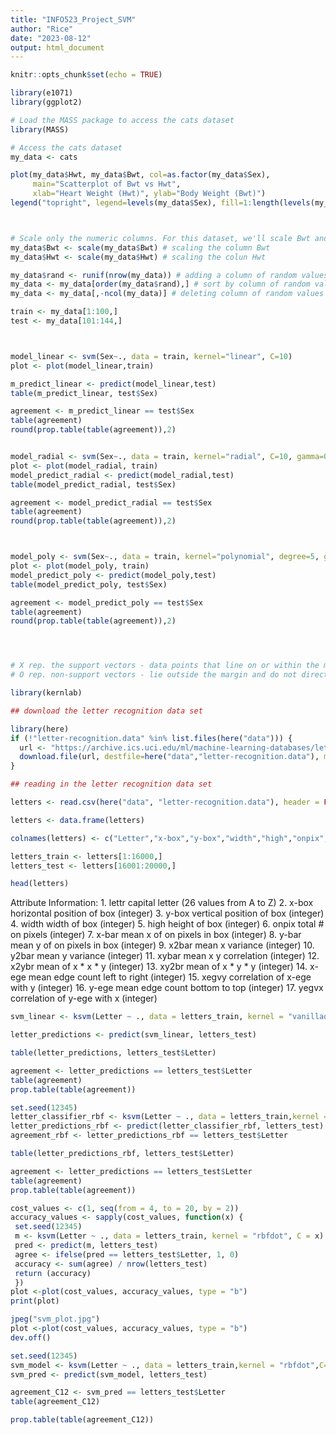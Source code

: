 ```yaml
---
title: "INFO523_Project_SVM"
author: "Rice"
date: "2023-08-12"
output: html_document
---
```


```r
knitr::opts_chunk$set(echo = TRUE)
```



```r
library(e1071)
library(ggplot2)

# Load the MASS package to access the cats dataset
library(MASS)

# Access the cats dataset
my_data <- cats

plot(my_data$Hwt, my_data$Bwt, col=as.factor(my_data$Sex), 
     main="Scatterplot of Bwt vs Hwt", 
     xlab="Heart Weight (Hwt)", ylab="Body Weight (Bwt)")
legend("topright", legend=levels(my_data$Sex), fill=1:length(levels(my_data$Sex)))



# Scale only the numeric columns. For this dataset, we'll scale Bwt and Hwt
my_data$Bwt <- scale(my_data$Bwt) # scaling the column Bwt
my_data$Hwt <- scale(my_data$Hwt) # scaling the colun Hwt

my_data$rand <- runif(nrow(my_data)) # adding a column of random values 
my_data <- my_data[order(my_data$rand),] # sort by column of random values
my_data <- my_data[,-ncol(my_data)] # deleting column of random values 

train <- my_data[1:100,]
test <- my_data[101:144,]



model_linear <- svm(Sex~., data = train, kernel="linear", C=10)
plot <- plot(model_linear,train)

m_predict_linear <- predict(model_linear,test)
table(m_predict_linear, test$Sex)

agreement <- m_predict_linear == test$Sex
table(agreement)
round(prop.table(table(agreement)),2)


model_radial <- svm(Sex~., data = train, kernel="radial", C=10, gamma=0.8)
plot <- plot(model_radial, train)
model_predict_radial <- predict(model_radial,test)
table(model_predict_radial, test$Sex)

agreement <- model_predict_radial == test$Sex
table(agreement)
round(prop.table(table(agreement)),2)



model_poly <- svm(Sex~., data = train, kernel="polynomial", degree=5, gamma=0.8)
plot <- plot(model_poly, train)
model_predict_poly <- predict(model_poly,test)
table(model_predict_poly, test$Sex)

agreement <- model_predict_poly == test$Sex
table(agreement)
round(prop.table(table(agreement)),2)




# X rep. the support vectors - data points that line on or within the margin
# O rep. non-support vectors - lie outside the margin and do not directly influence the position or orientation of the hyperplane

```

```r
library(kernlab)

```

```r
## download the letter recognition data set 

library(here)
if (!"letter-recognition.data" %in% list.files(here("data"))) {
  url <- "https://archive.ics.uci.edu/ml/machine-learning-databases/letter-recognition/letter-recognition.data"
  download.file(url, destfile=here("data","letter-recognition.data"), mode="wb") 
}


```


```r

## reading in the letter recognition data set 

letters <- read.csv(here("data", "letter-recognition.data"), header = FALSE,stringsAsFactors = TRUE)

letters <- data.frame(letters)

colnames(letters) <- c("Letter","x-box","y-box","width","high","onpix","x-bar","y-bar","x2bar","y2bar","xybar","x2ybr","xy2br","x-ege","xegvy","y-ege","yegvx")

letters_train <- letters[1:16000,]
letters_test <- letters[16001:20000,]

head(letters)

```

Attribute Information:
	 1.	lettr	capital letter	(26 values from A to Z)
	 2.	x-box	horizontal position of box	(integer)
	 3.	y-box	vertical position of box	(integer)
	 4.	width	width of box			(integer)
	 5.	high 	height of box			(integer)
	 6.	onpix	total # on pixels		(integer)
	 7.	x-bar	mean x of on pixels in box	(integer)
	 8.	y-bar	mean y of on pixels in box	(integer)
	 9.	x2bar	mean x variance			(integer)
	10.	y2bar	mean y variance			(integer)
	11.	xybar	mean x y correlation		(integer)
	12.	x2ybr	mean of x * x * y		(integer)
	13.	xy2br	mean of x * y * y		(integer)
	14.	x-ege	mean edge count left to right	(integer)
	15.	xegvy	correlation of x-ege with y	(integer)
	16.	y-ege	mean edge count bottom to top	(integer)
	17.	yegvx	correlation of y-ege with x	(integer)
	
```r

svm_linear <- ksvm(Letter ~ ., data = letters_train, kernel = "vanilladot")

letter_predictions <- predict(svm_linear, letters_test)

table(letter_predictions, letters_test$Letter)

agreement <- letter_predictions == letters_test$Letter
table(agreement)
prop.table(table(agreement))
```

```r
set.seed(12345)
letter_classifier_rbf <- ksvm(Letter ~ ., data = letters_train,kernel = "rbfdot")
letter_predictions_rbf <- predict(letter_classifier_rbf, letters_test)
agreement_rbf <- letter_predictions_rbf == letters_test$Letter

table(letter_predictions_rbf, letters_test$Letter)

agreement <- letter_predictions == letters_test$Letter
table(agreement)
prop.table(table(agreement))

```

```r
cost_values <- c(1, seq(from = 4, to = 20, by = 2))
accuracy_values <- sapply(cost_values, function(x) {
 set.seed(12345)
 m <- ksvm(Letter ~ ., data = letters_train, kernel = "rbfdot", C = x)
 pred <- predict(m, letters_test)
 agree <- ifelse(pred == letters_test$Letter, 1, 0)
 accuracy <- sum(agree) / nrow(letters_test)
 return (accuracy)
 })
plot <-plot(cost_values, accuracy_values, type = "b")
print(plot)

jpeg("svm_plot.jpg")
plot <-plot(cost_values, accuracy_values, type = "b")
dev.off()

```



```r
set.seed(12345)
svm_model <- ksvm(Letter ~ ., data = letters_train,kernel = "rbfdot",C=12)
svm_pred <- predict(svm_model, letters_test)

agreement_C12 <- svm_pred == letters_test$Letter
table(agreement_C12)

prop.table(table(agreement_C12))

```





